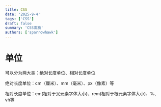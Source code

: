 ```yaml
---
title: CSS
date: '2025-9-4'
tags: ['CSS']
draft: false
summary: 'CSS面筋'
authors: ['sparrowhawk']
---
```


# 单位

可以分为两大类：绝对长度单位、相对长度单位

绝对长度单位：cm（厘米）、mm（毫米）、px（像素）等

相对长度单位：em(相对于父元素字体大小)、rem(相对于根元素字体大小)、%、vh等

